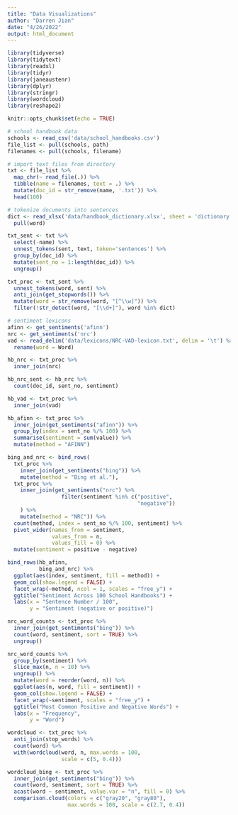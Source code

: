 ```yaml
---
title: "Data Visualizations"
author: "Darren Jian"
date: "4/26/2022"
output: html_document
---
```


```r
library(tidyverse)
library(tidytext)
library(readxl)
library(tidyr)
library(janeaustenr)
library(dplyr)
library(stringr)
library(wordcloud)
library(reshape2)

knitr::opts_chunk$set(echo = TRUE)
```


```r
# school handbook data
schools <- read_csv('data/school_handbooks.csv')
file_list <- pull(schools, path)
filenames <- pull(schools, filename)

# import text files from directory
txt <- file_list %>% 
  map_chr(~ read_file(.)) %>% 
  tibble(name = filenames, text = .) %>% 
  mutate(doc_id = str_remove(name, '.txt')) %>% 
  head(100)

# tokenize documents into sentences
dict <- read_xlsx('data/handbook_dictionary.xlsx', sheet = 'dictionary') %>% 
  pull(word)

txt_sent <- txt %>% 
  select(-name) %>% 
  unnest_tokens(sent, text, token='sentences') %>% 
  group_by(doc_id) %>% 
  mutate(sent_no = 1:length(doc_id)) %>% 
  ungroup()

txt_proc <- txt_sent %>% 
  unnest_tokens(word, sent) %>% 
  anti_join(get_stopwords()) %>% 
  mutate(word = str_remove(word, "[^\\w]")) %>% 
  filter(!str_detect(word, "[\\d+]"), word %in% dict)

# sentiment lexicons
afinn <- get_sentiments('afinn')
nrc <- get_sentiments('nrc')
vad <- read_delim('data/lexicons/NRC-VAD-lexicon.txt', delim = '\t') %>% 
  rename(word = Word)
```


```r
hb_nrc <- txt_proc %>% 
  inner_join(nrc)

hb_nrc_sent <- hb_nrc %>% 
  count(doc_id, sent_no, sentiment)

hb_vad <- txt_proc %>% 
  inner_join(vad)

hb_afinn <- txt_proc %>% 
  inner_join(get_sentiments("afinn")) %>% 
  group_by(index = sent_no %/% 100) %>% 
  summarise(sentiment = sum(value)) %>% 
  mutate(method = "AFINN")

bing_and_nrc <- bind_rows(
  txt_proc %>% 
    inner_join(get_sentiments("bing")) %>%
    mutate(method = "Bing et al."),
  txt_proc %>% 
    inner_join(get_sentiments("nrc") %>% 
                 filter(sentiment %in% c("positive", 
                                         "negative"))
    ) %>%
    mutate(method = "NRC")) %>%
  count(method, index = sent_no %/% 100, sentiment) %>%
  pivot_wider(names_from = sentiment,
              values_from = n,
              values_fill = 0) %>% 
  mutate(sentiment = positive - negative)

bind_rows(hb_afinn, 
          bing_and_nrc) %>%
  ggplot(aes(index, sentiment, fill = method)) +
  geom_col(show.legend = FALSE) +
  facet_wrap(~method, ncol = 1, scales = "free_y") +
  ggtitle("Sentiment Across 100 School Handbooks") +
  labs(x = "Sentence Number / 100",
       y = "Sentiment (negative or positive)")
```


```r
nrc_word_counts <- txt_proc %>%
  inner_join(get_sentiments("bing")) %>%
  count(word, sentiment, sort = TRUE) %>%
  ungroup()

nrc_word_counts %>%
  group_by(sentiment) %>%
  slice_max(n, n = 10) %>% 
  ungroup() %>%
  mutate(word = reorder(word, n)) %>%
  ggplot(aes(n, word, fill = sentiment)) +
  geom_col(show.legend = FALSE) +
  facet_wrap(~sentiment, scales = "free_y") +
  ggtitle("Most Common Positive and Negative Words") +
  labs(x = "Frequency",
       y = "Word")
```


```r
wordcloud <- txt_proc %>%
  anti_join(stop_words) %>%
  count(word) %>%
  with(wordcloud(word, n, max.words = 100,
                 scale = c(5, 0.4)))

```


```r
wordcloud_bing <- txt_proc %>%
  inner_join(get_sentiments("bing")) %>%
  count(word, sentiment, sort = TRUE) %>%
  acast(word ~ sentiment, value.var = "n", fill = 0) %>%
  comparison.cloud(colors = c("gray20", "gray80"),
                   max.words = 100, scale = c(2.7, 0.4))

```

